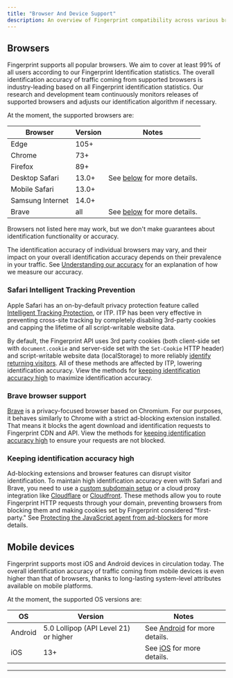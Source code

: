 ```yaml
---
title: "Browser And Device Support"
description: An overview of Fingerprint compatibility across various browsers and devices.
---
```


## Browsers

Fingerprint supports all popular browsers. We aim to cover at least 99% of all users according to our Fingerprint Identification statistics. The overall identification accuracy of traffic coming from supported browsers is industry-leading based on all Fingerprint identification statistics. Our research and development team continuously monitors releases of supported browsers and adjusts our identification algorithm if necessary.

At the moment, the supported browsers are:

| Browser          | Version | Notes                                                                  |
| ---------------- | ------- | ---------------------------------------------------------------------- |
| Edge             | 105+    |                                                                        |
| Chrome           | 73+     |                                                                        |
| Firefox          | 89+     |                                                                        |
| Desktop Safari   | 13.0+   | See [below](#safari-intelligent-tracking-prevention) for more details. |
| Mobile Safari    | 13.0+   |                                                                        |
| Samsung Internet | 14.0+   |                                                                        |
| Brave            | all     | See [below](#brave-browser-support) for more details.                  |

Browsers not listed here may work, but we don't make guarantees about identification functionality or accuracy.

The identification accuracy of individual browsers may vary, and their impact on your overall identification accuracy depends on their prevalence in your traffic. See [Understanding our accuracy](/docs/understanding-our-995-accuracy) for an explanation of how we measure our accuracy.

### Safari Intelligent Tracking Prevention

Apple Safari has an on-by-default privacy protection feature called [Intelligent Tracking Protection](https://webkit.org/blog/9521/intelligent-tracking-prevention-2-3/), or ITP. ITP has been very effective in preventing cross-site tracking by completely disabling 3rd-party cookies and capping the lifetime of all script-writable website data.

By default, the Fingerprint API uses 3rd party cookies (both client-side set with `document.cookie` and server-side set with the `Set-Cookie` HTTP header) and script-writable website data (localStorage) to more reliably [identify returning visitors](https://fingerprint.com/blog/browser-fingerprinting-techniques/). All of these methods are affected by ITP, lowering identification accuracy. View the methods for [keeping identification accuracy high](#keeping-identification-accuracy-high) to maximize identification accuracy.

### Brave browser support

[Brave](https://brave.com/) is a privacy-focused browser based on Chromium. For our purposes, it behaves similarly to Chrome with a strict ad-blocking extension installed. That means it blocks the agent download and identification requests to Fingerprint CDN and API. View the methods for [keeping identification accuracy high](#keeping-identification-accuracy-high) to ensure your requests are not blocked.

### Keeping identification accuracy high

Ad-blocking extensions and browser features can disrupt visitor identification. To maintain high identification accuracy even with Safari and Brave, you need to use a [custom subdomain setup](/docs/custom-subdomain-setup) or a cloud proxy integration like [Cloudflare](/docs/cloudflare-integration) or [Cloudfront](/docs/cloudfront-proxy-integration-v2). These methods allow you to route Fingerprint HTTP requests through your domain, preventing browsers from blocking them and making cookies set by Fingerprint considered "first-party." See [Protecting the JavaScript agent from ad-blockers](/docs/protecting-the-javascript-agent-from-adblockers) for more details.

## Mobile devices

Fingerprint supports most iOS and Android devices in circulation today. The overall identification accuracy of traffic coming from mobile devices is even higher than that of browsers, thanks to long-lasting system-level attributes available on mobile platforms.

At the moment, the supported OS versions are:

| OS      | Version                               | Notes                                                                                |
| ------- | ------------------------------------- | ------------------------------------------------------------------------------------ |
| Android | 5.0 Lollipop (API Level 21) or higher | See [Android](/docs/native-android-integration#supported-versions) for more details. |
| iOS     | 13+                                   | See [iOS](/docs/ios#supported-versions) for more details.                            |

***
